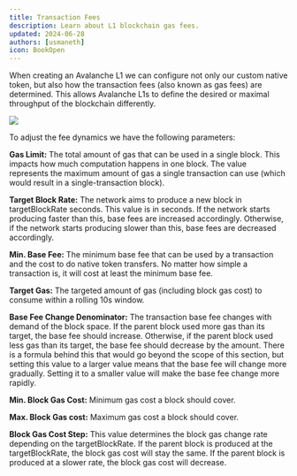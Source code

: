 ```yaml
---
title: Transaction Fees
description: Learn about L1 blockchain gas fees.
updated: 2024-06-28
authors: [usmaneth]
icon: BookOpen
---
```


When creating an Avalanche L1 we can configure not only our custom native token, but also how the transaction fees (also known as gas fees) are determined. This allows Avalanche L1s to define the desired or maximal throughput of the blockchain differently.

![](https://qizat5l3bwvomkny.public.blob.vercel-storage.com/builders-hub/course-images/multi-chain-architecture/subnet-fee-comparison-RDdq99JjKbXqvCIQBnreWAwwjzY2jn.png)

To adjust the fee dynamics we have the following parameters:

**Gas Limit:** The total amount of gas that can be used in a single block. This impacts how much computation happens in one block. The value represents the maximum amount of gas a single transaction can use (which would result in a single-transaction block).

**Target Block Rate:** The network aims to produce a new block in targetBlockRate seconds. This value is in seconds. If the network starts producing faster than this, base fees are increased accordingly. Otherwise, if the network starts producing slower than this, base fees are decreased accordingly.

**Min. Base Fee:** The minimum base fee that can be used by a transaction and the cost to do native token transfers. No matter how simple a transaction is, it will cost at least the minimum base fee.

**Target Gas:** The targeted amount of gas (including block gas cost) to consume within a rolling 10s window.

**Base Fee Change Denominator:** The transaction base fee changes with demand of the block space. If the parent block used more gas than its target, the base fee should increase. Otherwise, if the parent block used less gas than its target, the base fee should decrease by the amount. There is a formula behind this that would go beyond the scope of this section, but setting this value to a larger value means that the base fee will change more gradually. Setting it to a smaller value will make the base fee change more rapidly.

**Min. Block Gas Cost:** Minimum gas cost a block should cover.

**Max. Block Gas cost:** Maximum gas cost a block should cover.

**Block Gas Cost Step:** This value determines the block gas change rate depending on the targetBlockRate. If the parent block is produced at the targetBlockRate, the block gas cost will stay the same. If the parent block is produced at a slower rate, the block gas cost will decrease.
